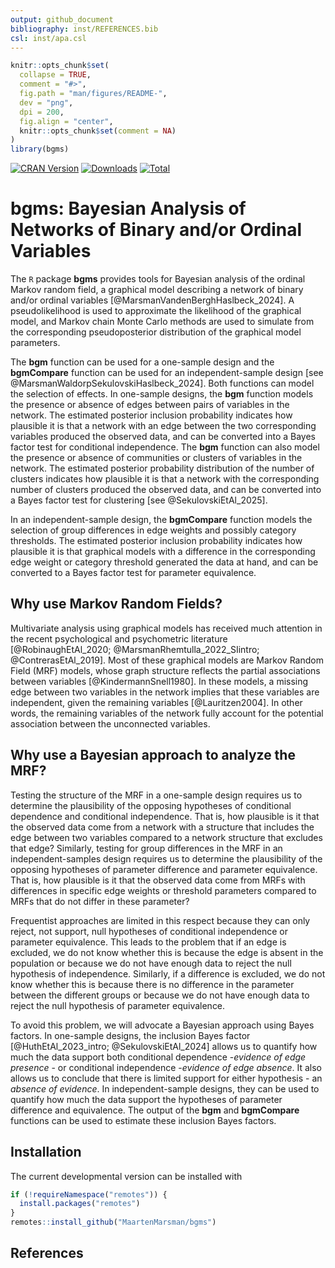 ```yaml
---
output: github_document
bibliography: inst/REFERENCES.bib
csl: inst/apa.csl
---
```

  
```r
knitr::opts_chunk$set(
  collapse = TRUE,
  comment = "#>",
  fig.path = "man/figures/README-",
  dev = "png",
  dpi = 200,
  fig.align = "center",
  knitr::opts_chunk$set(comment = NA)
)
library(bgms)
```

<!-- badges: start -->
[![CRAN Version](https://www.r-pkg.org/badges/version/bgms)](https://cran.r-project.org/package=bgms)
[![Downloads](https://cranlogs.r-pkg.org/badges/bgms)](https://cran.r-project.org/package=bgms)
[![Total](https://cranlogs.r-pkg.org/badges/grand-total/bgms)](https://cran.r-project.org/package=bgms)
<!-- badges: end -->

# bgms: Bayesian Analysis of Networks of Binary and/or Ordinal Variables
  
The `R` package <strong>bgms</strong> provides tools for Bayesian analysis of the ordinal Markov random field, a graphical model describing a network of binary and/or ordinal variables [@MarsmanVandenBerghHaslbeck_2024]. A pseudolikelihood is used to approximate the likelihood of the graphical model, and Markov chain Monte Carlo methods are used to simulate from the corresponding pseudoposterior distribution of the graphical model parameters.

The <strong>bgm</strong> function can be used for a one-sample design and the <strong>bgmCompare</strong> function can be used for an independent-sample design [see @MarsmanWaldorpSekulovskiHaslbeck_2024]. Both functions can model the selection of effects. In one-sample designs, the <strong>bgm</strong> function models the presence or absence of edges between pairs of variables in the network. The estimated posterior inclusion probability indicates how plausible it is that a network with an edge between the two corresponding variables produced the observed data, and can be converted into a Bayes factor test for conditional independence. The <strong>bgm</strong> function can also model the presence or absence of communities or clusters of variables in the network. The estimated posterior probability distribution of the number of clusters indicates how plausible it is that a network with the corresponding number of clusters produced the observed data, and can be converted into a Bayes factor test for clustering [see @SekulovskiEtAl_2025].

In an independent-sample design, the <strong>bgmCompare</strong> function models the selection of group differences in edge weights and possibly category thresholds. The estimated posterior inclusion probability indicates how plausible it is that graphical models with a difference in the corresponding edge weight or category threshold generated the data at hand, and can be converted to a Bayes factor test for parameter equivalence.


## Why use Markov Random Fields?

Multivariate analysis using graphical models has received much attention in the recent psychological and psychometric literature [@RobinaughEtAl_2020; @MarsmanRhemtulla_2022_SIintro; @ContrerasEtAl_2019]. Most of these graphical models are Markov Random Field (MRF) models, whose graph structure reflects the partial associations between variables [@KindermannSnell1980]. In these models, a missing edge between two variables in the network implies that these variables are independent, given the remaining variables [@Lauritzen2004]. In other words, the remaining variables of the network fully account for the potential association between the unconnected variables.

## Why use a Bayesian approach to analyze the MRF?


Testing the structure of the MRF in a one-sample design requires us to determine the plausibility of the opposing hypotheses of conditional dependence and conditional independence. That is, how plausible is it that the observed data come from a network with a structure that includes the edge between two variables compared to a network structure that excludes that edge? Similarly, testing for group differences in the MRF in an independent-samples design requires us to determine the plausibility of the opposing hypotheses of parameter difference and parameter equivalence. That is, how plausible is it that the observed data come from MRFs with differences in specific edge weights or threshold parameters compared to MRFs that do not differ in these parameter?

Frequentist approaches are limited in this respect because they can only reject, not support, null hypotheses of conditional independence or parameter equivalence. This leads to the problem that if an edge is excluded, we do not know whether this is because the edge is absent in the population or because we do not have enough data to reject the null hypothesis of independence. Similarly, if a difference is excluded, we do not know whether this is because there is no difference in the parameter between the different groups or because we do not have enough data to reject the null hypothesis of parameter equivalence.

To avoid this problem, we will advocate a Bayesian approach using Bayes factors. In one-sample designs, the inclusion Bayes factor [@HuthEtAl_2023_intro; @SekulovskiEtAl_2024] allows us to quantify how much the data support both conditional dependence -<em>evidence of edge presence</em> - or conditional independence -<em>evidence of edge absence</em>. It also allows us to conclude that there is limited support for either hypothesis - an <em>absence of evidence</em>. In independent-sample designs, they can be used to quantify how much the data support the hypotheses of parameter difference and equivalence. The output of the <strong>bgm</strong> and <strong>bgmCompare</strong> functions can be used to estimate these inclusion Bayes factors.


## Installation

The current developmental version can be installed with	
```r
if (!requireNamespace("remotes")) {	
  install.packages("remotes")	
}	
remotes::install_github("MaartenMarsman/bgms")
```


## References